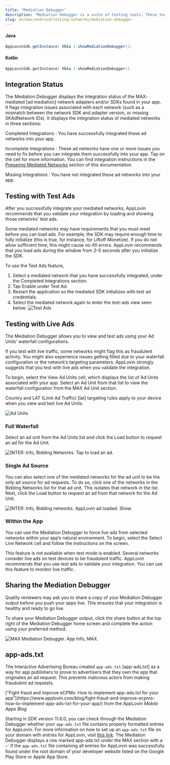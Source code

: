 ```yaml
---
title: "Mediation Debugger"
description: "Mediation Debugger is a suite of testing tools. These tools help you integrate and launch faster with MAX."
slug: en/max/android/testing-networks/mediation-debugger
---
```


<MediationDebugger1 />

#### Java
```java
AppLovinSdk.getInstance( this ).showMediationDebugger();
```

#### Kotlin
```kotlin
AppLovinSdk.getInstance( this ).showMediationDebugger()
```

## Integration Status

The Mediation Debugger displays the integration status of the MAX-<Glossary>mediated [ad mediation]</Glossary> network adapters and/or <Abbr>SDK</Abbr>s found in your app.
It flags integration issues associated with each network (such as a mismatch between the network <Abbr>SDK</Abbr> and adapter version, or missing <Glossary>SKAdNetwork</Glossary> <Abbr>ID</Abbr>s).
It displays the integration status of mediated networks in three sections:

<UILabel>Completed Integrations</UILabel>
: You have successfully integrated these ad networks into your app.

<UILabel>Incomplete Integrations</UILabel>
: These ad networks have one or more issues you need to fix before you can integrate them successfully into your app.
  Tap on the cell for more information.
  You can find integration instructions in the [Preparing Mediated Networks](../preparing-mediated-networks) section of this documentation.

<UILabel>Missing Integrations</UILabel>
: You have not integrated these ad networks into your app.

## Testing with Test Ads

After you successfully integrate your mediated networks, AppLovin recommends that you validate your integration by loading and showing those networks’ test ads.

<Callout type="note">
Some mediated networks may have requirements that you must meet before you can load ads.
For example, the <Abbr>SDK</Abbr> may require enough time to fully initialize (this is true, for instance, for Liftoff Monetize).
If you do not allow sufficient time, this might cause no-fill errors.
AppLovin recommends that you load ads during the window from 2–5 seconds after you initialize the <Abbr>SDK</Abbr>.
</Callout>

To use the Test Ads feature,

1. Select a mediated network that you have successfully integrated, under the <UILabel>Completed Integrations</UILabel> section.
1. Tap <UILabel>Enable</UILabel> under <UILabel>Test Ad</UILabel>.
1. Restart the application so the mediated <Abbr>SDK</Abbr> initializes with test ad credentials.
1. Select the mediated network again to enter the test-ads view seen below:
   ![Test Ads](/images/mediation-debugger-test-ads-android.png)

## Testing with Live Ads

The Mediation Debugger allows you to view and test ads using your Ad Units’ waterfall configurations.

<Callout type="warning">
If you test with live traffic, some networks might flag this as fraudulent activity.
You might also experience issues getting filled due to your waterfall configuration or the network’s targeting parameters.
AppLovin strongly suggests that you test with live ads when you validate the integration.
</Callout>

To begin, select the <UILabel>View Ad Units</UILabel> cell, which displays the list of Ad Units associated with your app.
Select an Ad Unit from that list to view the waterfall configuration from the MAX Ad Unit section.

<Callout type="note">
Country and <Glossary><Abbr>LAT</Abbr> (Limit Ad Traffic) [lat]</Glossary> targeting rules apply to your device when you view and test live Ad Units.
</Callout>

![Ad Units](/images/mediation-debugger-live-ads-android.png)

### Full Waterfall

Select an ad unit from the <UILabel>Ad Units</UILabel> list and click the <UILabel>Load</UILabel> button to request an ad for the Ad Unit.

![INTER: Info, Bidding Networks. Tap to load an ad.](/images/mediation-debugger-full-waterfall-android.png)

### Single Ad Source

You can also select one of the mediated networks for the ad unit to be the only ad source for ad requests.
To do so, click one of the networks in the <UILabel>Bidding Networks</UILabel> list for that ad unit.
This isolates that network in the list. Next, click the <UILabel>Load</UILabel> button to request an ad from that network for the Ad Unit.

![INTER: Info, Bidding networks. AppLovin ad loaded. Show.](/images/mediation-debugger-single-ad-source-android.png)

### Within the App

You can use the Mediation Debugger to force live ads from selected networks within your app’s natural environment.
To begin, select the <UILabel>Select Live Network</UILabel> cell and follow the instructions on the screen.

<Callout type="warning">
This feature is not available when test mode is enabled.
Several networks consider live ads on test devices to be fraudulent traffic.
AppLovin recommends that you use test ads to validate your integration.
You can use this feature to monitor live traffic.
</Callout>

## Sharing the Mediation Debugger

Quality reviewers may ask you to share a copy of your Mediation Debugger output before you push your apps live.
This ensures that your integration is healthy and ready to go live.

To share your Mediation Debugger output, click the share button at the top right of the Mediation Debugger home screen and complete the action using your preferred method.

![MAX Mediation Debugger. App Info, MAX.](/images/mediation-debugger-sharing-android.png)

## app-ads.txt

The Interactive Advertising Bureau created <Glossary>`app-ads.txt` [app-ads.txt]</Glossary> as a way for app publishers to prove to advertisers that they own the app that originates an ad request.
This prevents malicious actors from making fraudulent ad requests.

<Callout type="related">
[“Fight fraud and improve eCPMs: How to implement app-ads.txt for your app”](https://www.applovin.com/blog/fight-fraud-and-improve-ecpms-how-to-implement-app-ads-txt-for-your-app/) from the AppLovin <i>Mobile Apps Blog</i>
</Callout>

Starting in <Abbr>SDK</Abbr> version 11.6.0, you can check through the Mediation Debugger whether your `app-ads.txt` file contains properly formatted entries for AppLovin.
For more information on how to set up an `app-ads.txt` file on your domain with entries for AppLovin, visit [this link](../../max-dashboard/account/app-ads.txt-info).
The Mediation Debugger displays a row marked <UILabel>app-ads.txt</UILabel> under the <UILabel>MAX</UILabel> section with a <UILabel>✅</UILabel> if the `app-ads.txt` file containing all entries for AppLovin was successfully found under the root domain of your developer website listed on the Google Play Store or Apple App Store.
